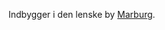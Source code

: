 {{title:Marburger}}
{{author:Laura Holmegaard}}
{{timestamp:2009-09-19T19:52:57Z}}
{{copyright:Marburger}}
Indbygger i den lenske by [[Marburg]].